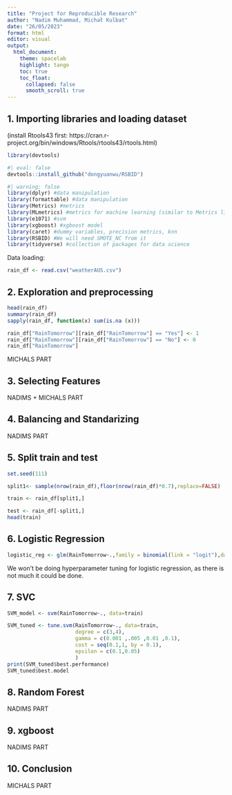 ```yaml
---
title: "Project for Reproducible Research"
author: "Nadim Muhammad, Michał Kulbat"
date: "26/05/2023"
format: html
editor: visual
output: 
  html_document:
    theme: spacelab
    highlight: tango
    toc: true
    toc_float:
      collapsed: false
      smooth_scroll: true
---
```


## 1. Importing libraries and loading dataset

(install Rtools43 first: https://cran.r-project.org/bin/windows/Rtools/rtools43/rtools.html)

```r
library(devtools)
```

```r
#| eval: false
devtools::install_github("dongyuanwu/RSBID")
```

```r
#| warning: false
library(dplyr) #data manipulation
library(formattable) #data manipulation
library(Metrics) #metrics
library(MLmetrics) #metrics for machine learning (similar to Metrics library)
library(e1071) #svm
library(xgboost) #xgboost model
library(caret) #dummy variables, precision metrics, knn
library(RSBID) #We will need SMOTE_NC from it
library(tidyverse) #collection of packages for data science
```

Data loading:

```r
rain_df <- read.csv("weatherAUS.csv")
```

## 2. Exploration and preprocessing

```r
head(rain_df)
summary(rain_df)
sapply(rain_df, function(x) sum(is.na (x)))
```

```r
rain_df["RainTomorrow"][rain_df["RainTomorrow"] == "Yes"] <- 1
rain_df["RainTomorrow"][rain_df["RainTomorrow"] == "No"] <- 0
rain_df["RainTomorrow"]
```
MICHALS PART

## 3. Selecting Features

NADIMS + MICHALS PART

## 4. Balancing and Standarizing

NADIMS PART

## 5. Split train and test

```r
set.seed(111)

split1<- sample(nrow(rain_df),floor(nrow(rain_df)*0.7),replace=FALSE)

train <- rain_df[split1,]

test <- rain_df[-split1,]
head(train)
```

## 6. Logistic Regression
```r
logistic_reg <- glm(RainTomorrow~.,family = binomial(link = "logit"),data=train)
```
We won't be doing hyperparameter tuning for logistic regression, as there is not much it could be done.

## 7. SVC
```r
SVM_model <- svm(RainTomorrow~., data=train)

SVM_tuned <- tune.svm(RainTomorrow~., data=train,
                      degree = c(3,4),
                      gamma = c(0.001 ,.005 ,0.01 ,0.1),
                      cost = seq(0.1,1, by = 0.1),
                      epsilon = c(0.1,0.05)
                      )
print(SVM_tuned$best.performance)
SVM_tuned$best.model
```
## 8. Random Forest

NADIMS PART

## 9. xgboost

NADIMS PART

## 10. Conclusion

MICHALS PART
